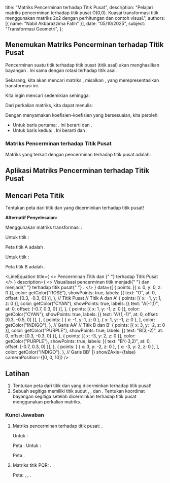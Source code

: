 
  title: "Matriks Pencerminan terhadap Titik Pusat",
  description: "Pelajari matriks pencerminan terhadap titik pusat O(0,0). Kuasai transformasi titik menggunakan matriks 2x2 dengan perhitungan dan contoh visual.",
  authors: [{ name: "Nabil Akbarazzima Fatih" }],
  date: "05/10/2025",
  subject: "Transformasi Geometri",
};

## Menemukan Matriks Pencerminan terhadap Titik Pusat

Pencerminan suatu titik <InlineMath math="(x,y)" /> terhadap titik pusat <InlineMath math="O(0,0)" /> (titik asal) akan menghasilkan bayangan <InlineMath math="(-x,-y)" />. Ini sama dengan rotasi <InlineMath math="180^\circ" /> terhadap titik asal.

Sekarang, kita akan mencari matriks <InlineMath math="2 \times 2" />, misalkan <InlineMath math="\begin{pmatrix} r & s \\ t & u \end{pmatrix}" />, yang merepresentasikan transformasi ini.

Kita ingin mencari <InlineMath math="r, s, t, u" /> sedemikian sehingga:

<BlockMath math="\begin{pmatrix} r & s \\ t & u \end{pmatrix} \begin{pmatrix} x \\ y \end{pmatrix} = \begin{pmatrix} -x \\ -y \end{pmatrix}" />

Dari perkalian matriks, kita dapat menulis:

<BlockMath math="\begin{pmatrix} rx + sy \\ tx + uy \end{pmatrix} = \begin{pmatrix} -1x + 0y \\ 0x - 1y \end{pmatrix}" />

Dengan menyamakan koefisien-koefisien yang bersesuaian, kita peroleh:

- Untuk baris pertama: <InlineMath math="rx + sy = -1x + 0y" />. Ini berarti <InlineMath math="r = -1" /> dan <InlineMath math="s = 0" />.
- Untuk baris kedua: <InlineMath math="tx + uy = 0x - 1y" />. Ini berarti <InlineMath math="t = 0" /> dan <InlineMath math="u = -1" />.

### Matriks Pencerminan terhadap Titik Pusat

Matriks yang terkait dengan pencerminan terhadap titik pusat <InlineMath math="O(0,0)" /> adalah:

<BlockMath math="\begin{pmatrix} -1 & 0 \\ 0 & -1 \end{pmatrix}" />

## Aplikasi Matriks Pencerminan terhadap Titik Pusat

## Mencari Peta Titik

Tentukan peta dari titik <InlineMath math="A(-1,1)" /> dan <InlineMath math="B(3,-2)" /> yang dicerminkan terhadap titik pusat!

**Alternatif Penyelesaian:**

Menggunakan matriks transformasi <InlineMath math="\begin{pmatrix} -1 & 0 \\ 0 & -1 \end{pmatrix}" />:

Untuk titik <InlineMath math="A(-1,1)" />:

<BlockMath math="\begin{pmatrix} x'_A \\ y'_A \end{pmatrix} = \begin{pmatrix} -1 & 0 \\ 0 & -1 \end{pmatrix} \begin{pmatrix} -1 \\ 1 \end{pmatrix} = \begin{pmatrix} (-1)(-1) + (0)(1) \\ (0)(-1) + (-1)(1) \end{pmatrix} = \begin{pmatrix} 1 \\ -1 \end{pmatrix}" />

Peta titik A adalah <InlineMath math="A'(1,-1)" />.

Untuk titik <InlineMath math="B(3,-2)" />:

<BlockMath math="\begin{pmatrix} x'_B \\ y'_B \end{pmatrix} = \begin{pmatrix} -1 & 0 \\ 0 & -1 \end{pmatrix} \begin{pmatrix} 3 \\ -2 \end{pmatrix} = \begin{pmatrix} (-1)(3) + (0)(-2) \\ (0)(3) + (-1)(-2) \end{pmatrix} = \begin{pmatrix} -3 \\ 2 \end{pmatrix}" />

Peta titik B adalah <InlineMath math="B'(-3,2)" />.

<LineEquation
  title={
    <>
      Pencerminan Titik <InlineMath math="A" /> dan <InlineMath math="B" />{" "}
      terhadap Titik Pusat
    </>
  }
  description={
    <>
      Visualisasi pencerminan titik <InlineMath math="A(-1,1)" /> menjadi{" "}
      <InlineMath math="A'(1,-1)" /> dan <InlineMath math="B(3,-2)" /> menjadi{" "}
      <InlineMath math="B'(-3,2)" /> terhadap titik pusat{" "}
      <InlineMath math="O(0,0)" />.
    </>
  }
  data={[
    {
      points: [{ x: 0, y: 0, z: 0 }],
      color: getColor("ROSE"),
      showPoints: true,
      labels: [{ text: "O", at: 0, offset: [0.3, -0.3, 0] }],
    }, // Titik Pusat
    // Titik A dan A'
    {
      points: [{ x: -1, y: 1, z: 0 }],
      color: getColor("CYAN"),
      showPoints: true,
      labels: [{ text: "A(-1,1)", at: 0, offset: [-0.7, 0.3, 0] }],
    },
    {
      points: [{ x: 1, y: -1, z: 0 }],
      color: getColor("CYAN"),
      showPoints: true,
      labels: [{ text: "A'(1,-1)", at: 0, offset: [0.3, -0.5, 0] }],
    },
    {
      points: [
        { x: -1, y: 1, z: 0 },
        { x: 1, y: -1, z: 0 },
      ],
      color: getColor("INDIGO"),
    }, // Garis AA'
    // Titik B dan B'
    {
      points: [{ x: 3, y: -2, z: 0 }],
      color: getColor("PURPLE"),
      showPoints: true,
      labels: [{ text: "B(3,-2)", at: 0, offset: [0.3, -0.3, 0] }],
    },
    {
      points: [{ x: -3, y: 2, z: 0 }],
      color: getColor("PURPLE"),
      showPoints: true,
      labels: [{ text: "B'(-3,2)", at: 0, offset: [-0.7, 0.3, 0] }],
    },
    {
      points: [
        { x: 3, y: -2, z: 0 },
        { x: -3, y: 2, z: 0 },
      ],
      color: getColor("INDIGO"),
    }, // Garis BB'
  ]}
  showZAxis={false}
  cameraPosition={[0, 0, 10]}
/>

## Latihan

1.  Tentukan peta dari titik <InlineMath math="A(1,-7)" /> dan <InlineMath math="B(-7,-2)" /> yang dicerminkan terhadap titik pusat!
2.  Sebuah segitiga <InlineMath math="PQR" /> memiliki titik sudut <InlineMath math="P(2,2)" />, <InlineMath math="Q(5,2)" />, dan <InlineMath math="R(3,5)" />. Tentukan koordinat bayangan segitiga <InlineMath math="P'Q'R'" /> setelah dicerminkan terhadap titik pusat menggunakan perkalian matriks.

### Kunci Jawaban

1.  Matriks pencerminan terhadap titik pusat: <InlineMath math="\begin{pmatrix} -1 & 0 \\ 0 & -1 \end{pmatrix}" />.

    Untuk <InlineMath math="A(1,-7)" />:

    <BlockMath math="\begin{pmatrix} -1 & 0 \\ 0 & -1 \end{pmatrix} \begin{pmatrix} 1 \\ -7 \end{pmatrix} = \begin{pmatrix} -1 \\ 7 \end{pmatrix}" />

    Peta <InlineMath math="A'(-1,7)" />. Untuk <InlineMath math="B(-7,-2)" />:

    <BlockMath math="\begin{pmatrix} -1 & 0 \\ 0 & -1 \end{pmatrix} \begin{pmatrix} -7 \\ -2 \end{pmatrix} = \begin{pmatrix} 7 \\ 2 \end{pmatrix}" />

    Peta <InlineMath math="B'(7,2)" />.

2.  Matriks titik PQR: <InlineMath math="\begin{pmatrix} 2 & 5 & 3 \\ 2 & 2 & 5 \end{pmatrix}" />.

    <BlockMath math="\begin{pmatrix} -1 & 0 \\ 0 & -1 \end{pmatrix} \begin{pmatrix} 2 & 5 & 3 \\ 2 & 2 & 5 \end{pmatrix} = \begin{pmatrix} -2 & -5 & -3 \\ -2 & -2 & -5 \end{pmatrix}" />

    Peta: <InlineMath math="P'(-2,-2)" />, <InlineMath math="Q'(-5,-2)" />, <InlineMath math="R'(-3,-5)" />.
